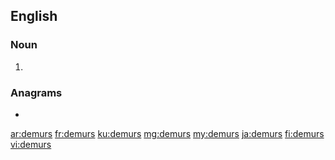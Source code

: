 ==English==

===Noun===
{{head|en|noun plural form}}

# {{plural of|demur|lang=en}}

===Anagrams===
* {{l|en|Duresm}}

[[ar:demurs]]
[[fr:demurs]]
[[ku:demurs]]
[[mg:demurs]]
[[my:demurs]]
[[ja:demurs]]
[[fi:demurs]]
[[vi:demurs]]